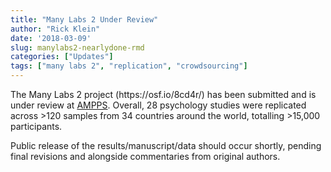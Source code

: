 ```yaml
---
title: "Many Labs 2 Under Review"
author: "Rick Klein"
date: '2018-03-09'
slug: manylabs2-nearlydone-rmd
categories: ["Updates"]
tags: ["many labs 2", "replication", "crowdsourcing"]
--- 
```


The Many Labs 2 project (https://osf.io/8cd4r/) has been submitted and is under review at [AMPPS](https://www.psychologicalscience.org/publications/ampps). Overall, 28 psychology studies were replicated across >120 samples from 34 countries around the world, totalling >15,000 participants.

Public release of the results/manuscript/data should occur shortly, pending final revisions and alongside commentaries from original authors.